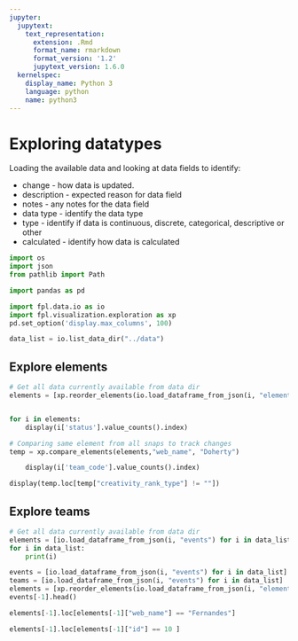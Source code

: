 ```yaml
---
jupyter:
  jupytext:
    text_representation:
      extension: .Rmd
      format_name: rmarkdown
      format_version: '1.2'
      jupytext_version: 1.6.0
  kernelspec:
    display_name: Python 3
    language: python
    name: python3
---
```


# Exploring datatypes

Loading the available data and looking at data fields to identify:

* change - how data is updated.
* description - expected reason for data field
* notes - any notes for the data field
* data type - identify the data type
* type - identify if data is continuous, discrete, categorical, descriptive or other
* calculated - identify how data is calculated

```python
import os
import json
from pathlib import Path

import pandas as pd

import fpl.data.io as io
import fpl.visualization.exploration as xp
pd.set_option('display.max_columns', 100)
```

```python
data_list = io.list_data_dir("../data")

```

## Explore elements

```python
# Get all data currently available from data dir
elements = [xp.reorder_elements(io.load_dataframe_from_json(i, "elements")) for i in data_list] 
```

```python

```

```python
for i in elements:
    display(i['status'].value_counts().index)


```

```python
# Comparing same element from all snaps to track changes
temp = xp.compare_elements(elements,"web_name", "Doherty")

```

```python
    display(i['team_code'].value_counts().index)
```

```python
display(temp.loc[temp["creativity_rank_type"] != ""])

```

## Explore teams

```python
# Get all data currently available from data dir
elements = [io.load_dataframe_from_json(i, "events") for i in data_list] 
for i in data_list:
    print(i)
```

```python
events = [io.load_dataframe_from_json(i, "events") for i in data_list] 
teams = [io.load_dataframe_from_json(i, "events") for i in data_list] 
elements = [xp.reorder_elements(io.load_dataframe_from_json(i, "elements")) for i in data_list] 
events[-1].head()

elements[-1].loc[elements[-1]["web_name"] == "Fernandes"]
```

```python
elements[-1].loc[elements[-1]["id"] == 10 ]

```

```python

```
